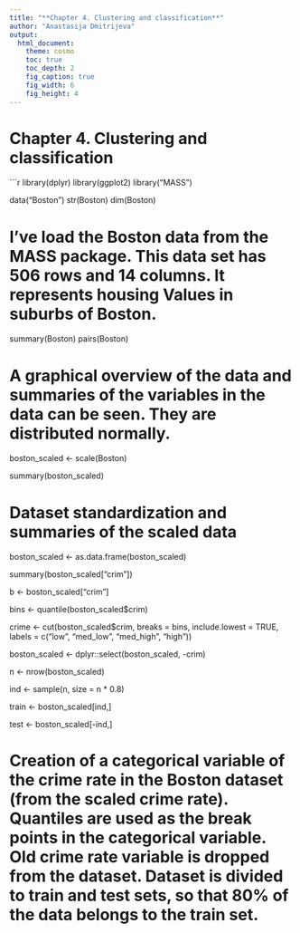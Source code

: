 ```yaml
---
title: "**Chapter 4. Clustering and classification**"
author: "Anastasija Dmitrijeva"
output:
  html_document:
    theme: cosmo
    toc: true
    toc_depth: 2
    fig_caption: true
    fig_width: 6
    fig_height: 4
---
```


# **Chapter 4. Clustering and classification**

```r

library(dplyr)
library(ggplot2)
library("MASS")

data("Boston")
str(Boston)
dim(Boston)

# I've load the Boston data from the MASS package. This data set has 506 rows and 14 columns. It represents housing Values in suburbs of Boston.


summary(Boston)
pairs(Boston)

# A graphical overview of the data and summaries of the variables in the data can be seen. They are distributed normally.

boston_scaled <- scale(Boston)

summary(boston_scaled)

# Dataset standardization and summaries of the scaled data

boston_scaled <- as.data.frame(boston_scaled)

summary(boston_scaled["crim"])

b <- boston_scaled["crim"]

bins <- quantile(boston_scaled$crim)

crime <- cut(boston_scaled$crim, breaks = bins, include.lowest = TRUE, labels = c("low", "med_low", "med_high", "high"))

boston_scaled <- dplyr::select(boston_scaled, -crim)

n <- nrow(boston_scaled)

ind <- sample(n,  size = n * 0.8)

train <- boston_scaled[ind,]

test <- boston_scaled[-ind,]

# Creation of a categorical variable of the crime rate in the Boston dataset (from the scaled crime rate). Quantiles are used as the break points in the categorical variable. Old crime rate variable is dropped from the dataset. Dataset is divided to train and test sets, so that 80% of the data belongs to the train set. 



